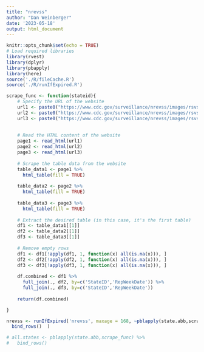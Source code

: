 ```yaml
---
title: "nrevss"
author: "Dan Weinberger"
date: '2023-05-18'
output: html_document
---
```


```r
knitr::opts_chunk$set(echo = TRUE)
# Load required libraries
library(rvest)
library(dplyr)
library(pbapply)
library(here)
source('./R/fileCache.R')
source('./R/runIfExpired.R')

```


```r

scrape_func <- function(stateid){
    # Specify the URL of the website
    url1 <- paste0("https://www.cdc.gov/surveillance/nrevss/images/rsvstate/RSV1PPCent3AVG_State",stateid,".htm")
    url2 <- paste0("https://www.cdc.gov/surveillance/nrevss/images/rsvstate/RSV4PPCent3AVG_State",stateid,".htm")
    url3 <- paste0("https://www.cdc.gov/surveillance/nrevss/images/rsvstate/RSV14NumCent5AVG_State",stateid,".htm")
    
    
    # Read the HTML content of the website
    page1 <- read_html(url1)
    page2 <- read_html(url2)
    page3 <- read_html(url3)
    
    # Scrape the table data from the website
    table_data1 <- page1 %>%
      html_table(fill = TRUE)
    
    table_data2 <- page2 %>%
      html_table(fill = TRUE)
    
    table_data3 <- page3 %>%
      html_table(fill = TRUE)
    
    # Extract the desired table (in this case, it's the first table)
    df1 <- table_data1[[1]]
    df2 <- table_data2[[1]]
    df3 <- table_data3[[1]]
    
    # Remove empty rows
    df1 <- df1[!apply(df1, 1, function(x) all(is.na(x))), ]
    df2 <- df2[!apply(df2, 1, function(x) all(is.na(x))), ]
    df3 <- df3[!apply(df3, 1, function(x) all(is.na(x))), ]
    
    df.combined <- df1 %>%
      full_join(., df2, by=c('StateID','RepWeekDate')) %>%
      full_join(., df3, by=c('StateID','RepWeekDate'))
    
    return(df.combined)

}

nrevss <- runIfExpired('nrevss', maxage = 168, ~pblapply(state.abb,scrape_func) %>%
  bind_rows()  )

# all.states <- pblapply(state.abb,scrape_func) %>%
#   bind_rows()


```

